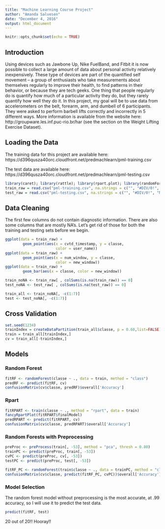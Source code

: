 ```yaml
---
title: "Machine Learning Course Project"
author: "Amanda Salvesen"
date: "December 4, 2016"
output: html_document
---
```


```r
knitr::opts_chunk$set(echo = TRUE)
```

## Introduction
Using devices such as Jawbone Up, Nike FuelBand, and Fitbit it is now possible to collect a large amount of data about personal activity relatively inexpensively. These type of devices are part of the quantified self movement – a group of enthusiasts who take measurements about themselves regularly to improve their health, to find patterns in their behavior, or because they are tech geeks. One thing that people regularly do is quantify how much of a particular activity they do, but they rarely quantify how well they do it. In this project, my goal will be to use data from accelerometers on the belt, forearm, arm, and dumbell of 6 participants. They were asked to perform barbell lifts correctly and incorrectly in 5 different ways. More information is available from the website here: http://groupware.les.inf.puc-rio.br/har (see the section on the Weight Lifting Exercise Dataset).

## Loading the Data
The training data for this project are available here:
https://d396qusza40orc.cloudfront.net/predmachlearn/pml-training.csv

The test data are available here:
https://d396qusza40orc.cloudfront.net/predmachlearn/pml-testing.csv
```r
library(caret); library(rattle); library(rpart.plot); library(randomForest)
train_raw = read.csv("pml-training.csv", na.strings = c("", "#DIV/0!", "NA"))
test_raw = read.csv("pml-testing.csv", na.strings = c("", "#DIV/0!", "NA"))
```

## Data Cleaning
The first few columns do not contain diagnostic information. There are also some columns that are mostly NA's. Let's get rid of those for both the training and testing sets before we begin.
```r
ggplot(data = train_raw) +
        geom_point(aes(x = cvtd_timestamp, y = classe,
                       color = user_name))
ggplot(data = train_raw) +
        geom_point(aes(x = num_window, y = classe,
                       color = new_window))
ggplot(data = train_raw) +
        geom_bar(aes(x = classe, color = new_window))

train_noNA <- train_raw[ , colSums(is.na(train_raw)) == 0]
test_noNA <- test_raw[ , colSums(is.na(test_raw)) == 0]

train_all <- train_noNA[, -c(1:7)]
test <- test_noNA[, -c(1:7)]
```

## Cross Validation
```r
set.seed(1234)
trainIndex = createDataPartition(train_all$classe, p = 0.60,list=FALSE)
train = train_all[trainIndex,]
cv = train_all[-trainIndex,]
```

## Models
### Random Forest
```r
fitRF <- randomForest(classe ~ ., data = train, method = "class")
predRF <- predict(fitRF, cv)
confusionMatrix(cv$classe, predRF)$overall['Accuracy']
```

### Rpart
```r
fitRPART <- train(classe ~ ., method = "rpart", data = train)
fancyRpartPlot(fitRPART$finalModel)
predRPART <- predict(fitRPART, cv)
confusionMatrix(cv$classe, predRPART)$overall['Accuracy']
```

### Random Forests with Preprocessing
```r
preProc <- preProcess(train[, -53], method = "pca", thresh = 0.80)
trainPC <- predict(preProc, train[, -53])
cvPC <- predict(preProc, cv[, -53])
testPC <- predict(preProc, test[, -53])

fitRF_PC <- randomForest(train$classe ~ ., data = trainPC, method = "class")
confusionMatrix(cv$classe, predict(fitRF_PC, cvPC))$overall['Accuracy']
```


### Model Selection
The random forest model without preprocessing is the most accurate, at .99 accuracy, so I will use it to predict the test data.
```r
predict(fitRF, test)
```
20 out of 20!! Hooray!!
